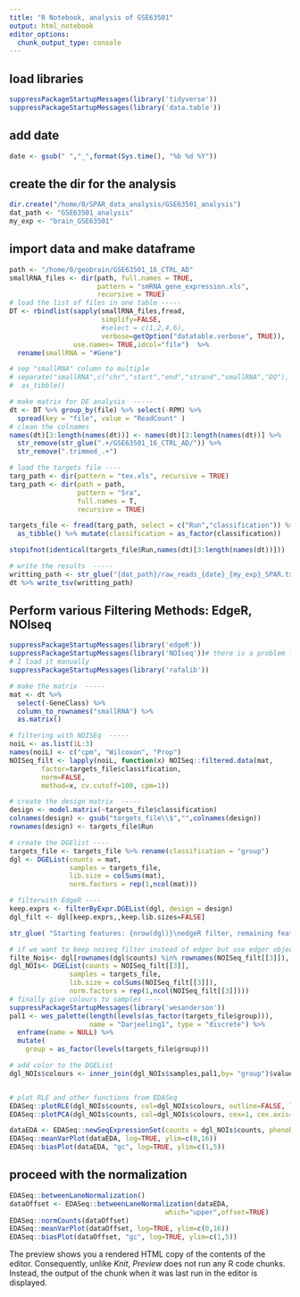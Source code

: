 ```yaml
---
title: "R Notebook, analysis of GSE63501"
output: html_notebook
editor_options: 
  chunk_output_type: console
---
```

## load libraries
```r
suppressPackageStartupMessages(library('tidyverse'))
suppressPackageStartupMessages(library('data.table'))
```
## add date
```r
date <- gsub(" ","_",format(Sys.time(), "%b %d %Y"))
```
## create the dir for the analysis
```r
dir.create("/home/0/SPAR_data_analysis/GSE63501_analysis")
dat_path <- "GSE63501_analysis"
my_exp <- "brain_GSE63501"
```
## import data and make dataframe
```r
path <- "/home/0/geobrain/GSE63501_16_CTRL_AD"
smallRNA_files <- dir(path, full.names = TRUE,
                      pattern = "smRNA_gene_expression.xls",
                      recursive = TRUE)
# load the list of files in one table -----
DT <- rbindlist(sapply(smallRNA_files,fread,
                       simplify=FALSE,
                       #select = c(1,2,4,6),
                       verbose=getOption("datatable.verbose", TRUE)),
                use.names= TRUE,idcol="file")  %>%
  rename(smallRNA = "#Gene")

# sep "smallRNA" column to multiple
# separate("smallRNA",c("chr","start","end","strand","smallRNA","DQ"), sep = ":") %>%
#  as_tibble()

# make matrix for DE analysis  -----
dt <- DT %>% group_by(file) %>% select(-RPM) %>%
  spread(key = "file", value = "ReadCount" )
# clean the colnames
names(dt)[3:length(names(dt))] <- names(dt)[3:length(names(dt))] %>%
  str_remove(str_glue(".+/GSE63501_16_CTRL_AD/")) %>%
  str_remove(".trimmed_.+")

# load the targets file ----
targ_path <- dir(pattern = "tex.xls", recursive = TRUE)
targ_path <- dir(path = path, 
                 pattern = "Sra", 
                 full.names = T,
                 recursive = TRUE)

targets_file <- fread(targ_path, select = c("Run","classification")) %>%
  as_tibble() %>% mutate(classification = as_factor(classification))

stopifnot(identical(targets_file$Run,names(dt)[3:length(names(dt))]))

# write the results  -----
writting_path <- str_glue("{dat_path}/raw_reads_{date}_{my_exp}_SPAR.txt")
dt %>% write_tsv(writting_path)
```
## Perform various Filtering Methods: EdgeR, NOIseq
```r
suppressPackageStartupMessages(library('edgeR'))
suppressPackageStartupMessages(library('NOIseq'))# there is a problem loading it 
# I load it manually 
suppressPackageStartupMessages(library('rafalib'))

# make the matrix  -----
mat <- dt %>%
  select(-GeneClass) %>%
  column_to_rownames("smallRNA") %>%
  as.matrix()

# filtering with NOISEq  -----
noiL <- as.list(1L:3)
names(noiL) <- c("cpm", "Wilcoxon", "Prop")
NOISeq_filt <- lapply(noiL, function(x) NOISeq::filtered.data(mat, 
        factor=targets_file$classification,
        norm=FALSE, 
        method=x, cv.cutoff=100, cpm=1))

# create the design matrix  -----
design <- model.matrix(~targets_file$classification)
colnames(design) <- gsub("targets_file\\$","",colnames(design))
rownames(design) <- targets_file$Run

# create the DGElist ----
targets_file <- targets_file %>% rename(classification = "group")
dgl <- DGEList(counts = mat,
               samples = targets_file,
               lib.size = colSums(mat),
               norm.factors = rep(1,ncol(mat)))

# filterwith EdgeR ----
keep.exprs <- filterByExpr.DGEList(dgl, design = design)
dgl_filt <- dgl[keep.exprs,,keep.lib.sizes=FALSE]

str_glue( "Starting features: {nrow(dgl)}\nedgeR filter, remaining features: {nrow(dgl_filt)}\nCPM approach, remaining features: {nrow(NOISeq_filt[[1]])}\nWilcoxon filter, remaining features: {nrow(NOISeq_filt[[2]])}\nProportion approach filter, remaining features: {nrow(NOISeq_filt[[3]])}")

# if we want to keep noiseq filter instead of edger but use edger object ----
filte_Nois<- dgl[rownames(dgl$counts) %in% rownames(NOISeq_filt[[3]]),,keep.lib.sizes=FALSE]
dgl_NOIs<- DGEList(counts = NOISeq_filt[[3]],
               samples = targets_file,
               lib.size = colSums(NOISeq_filt[[3]]),
               norm.factors = rep(1,ncol(NOISeq_filt[[3]])))
# finally give colours to samples ----
suppressPackageStartupMessages(library('wesanderson'))
pal1 <- wes_palette(length(levels(as_factor(targets_file$group))),
                    name = "Darjeeling1", type = "discrete") %>%
  enframe(name = NULL) %>%
  mutate(
    group = as_factor(levels(targets_file$group)))

# add color to the DGEList 
dgl_NOIs$colours <- inner_join(dgl_NOIs$samples,pal1,by= "group")$value


# plot RLE and other functions from EDASeq
EDASeq::plotRLE(dgl_NOIs$counts, col=dgl_NOIs$colours, outline=FALSE, las=3, ylab="Relative Log Expression", cex.axis=1, cex.lab=1)
EDASeq::plotPCA(dgl_NOIs$counts, col=dgl_NOIs$colours, cex=1, cex.axis=1, cex.lab=1)

dataEDA <- EDASeq::newSeqExpressionSet(counts = dgl_NOIs$counts, phenoData =as.data.frame(targets_file,row.names = targets_file$Run))
EDASeq::meanVarPlot(dataEDA, log=TRUE, ylim=c(0,16))
EDASeq::biasPlot(dataEDA, "gc", log=TRUE, ylim=c(1,5))
```
## proceed with the normalization
```r
EDASeq::betweenLaneNormalization()
dataOffset <- EDASeq::betweenLaneNormalization(dataEDA,
                                       which="upper",offset=TRUE)
EDASeq::normCounts(dataOffset)
EDASeq::meanVarPlot(dataOffset, log=TRUE, ylim=c(0,16))
EDASeq::biasPlot(dataOffset, "gc", log=TRUE, ylim=c(1,5))

```



The preview shows you a rendered HTML copy of the contents of the editor. Consequently, unlike *Knit*, *Preview* does not run any R code chunks. Instead, the output of the chunk when it was last run in the editor is displayed.
